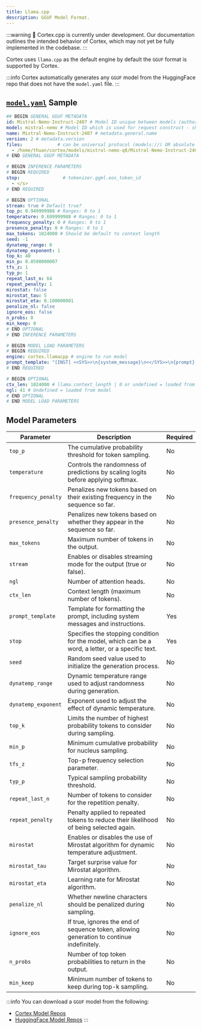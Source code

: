 ```yaml
---
title: Llama.cpp
description: GGUF Model Format.
---
```


:::warning
🚧 Cortex.cpp is currently under development. Our documentation outlines the intended behavior of Cortex, which may not yet be fully implemented in the codebase.
:::

Cortex uses `llama.cpp` as the default engine by default the `GGUF` format is supported by Cortex.

:::info
Cortex automatically generates any `GGUF` model from the HuggingFace repo that does not have the `model.yaml` file.
:::

## [`model.yaml`](/docs/model-yaml) Sample
```yaml
## BEGIN GENERAL GGUF METADATA
id: Mistral-Nemo-Instruct-2407 # Model ID unique between models (author / quantization)
model: mistral-nemo # Model ID which is used for request construct - should be unique between models (author / quantization)
name: Mistral-Nemo-Instruct-2407 # metadata.general.name
version: 2 # metadata.version
files:             # can be universal protocol (models://) OR absolute local file path (file://) OR https remote URL (https://)
  - /home/thuan/cortex/models/mistral-nemo-q8/Mistral-Nemo-Instruct-2407.Q6_K.gguf
# END GENERAL GGUF METADATA

# BEGIN INFERENCE PARAMETERS
# BEGIN REQUIRED
stop:                # tokenizer.ggml.eos_token_id
  - </s>
# END REQUIRED

# BEGIN OPTIONAL
stream: true # Default true?
top_p: 0.949999988 # Ranges: 0 to 1
temperature: 0.699999988 # Ranges: 0 to 1
frequency_penalty: 0 # Ranges: 0 to 1
presence_penalty: 0 # Ranges: 0 to 1
max_tokens: 1024000 # Should be default to context length
seed: -1
dynatemp_range: 0
dynatemp_exponent: 1
top_k: 40
min_p: 0.0500000007
tfs_z: 1
typ_p: 1
repeat_last_n: 64
repeat_penalty: 1
mirostat: false
mirostat_tau: 5
mirostat_eta: 0.100000001
penalize_nl: false
ignore_eos: false
n_probs: 0
min_keep: 0
# END OPTIONAL
# END INFERENCE PARAMETERS

# BEGIN MODEL LOAD PARAMETERS
# BEGIN REQUIRED
engine: cortex.llamacpp # engine to run model
prompt_template: "[INST] <<SYS>>\n{system_message}\n<</SYS>>\n{prompt}[/INST]"
# END REQUIRED

# BEGIN OPTIONAL
ctx_len: 1024000 # llama.context_length | 0 or undefined = loaded from model
ngl: 41 # Undefined = loaded from model
# END OPTIONAL
# END MODEL LOAD PARAMETERS

```
## Model Parameters
| **Parameter**          | **Description**                                                                      | **Required** |
|------------------------|--------------------------------------------------------------------------------------|--------------|
| `top_p`                | The cumulative probability threshold for token sampling.                             | No  |
| `temperature`          | Controls the randomness of predictions by scaling logits before applying softmax.    | No   |
| `frequency_penalty`    | Penalizes new tokens based on their existing frequency in the sequence so far.       | No   |
| `presence_penalty`     | Penalizes new tokens based on whether they appear in the sequence so far.            | No   |
| `max_tokens`           | Maximum number of tokens in the output.                                              | No          |
| `stream`               | Enables or disables streaming mode for the output (true or false).                   | No          |
| `ngl`                  | Number of attention heads.                                                           | No          |
| `ctx_len`              | Context length (maximum number of tokens).                                           | No          |
| `prompt_template`      | Template for formatting the prompt, including system messages and instructions.      | Yes          |
| `stop`                 | Specifies the stopping condition for the model, which can be a word, a letter, or a specific text. | Yes          |
| `seed`               | Random seed value used to initialize the generation process.                                           | No           |
| `dynatemp_range`     | Dynamic temperature range used to adjust randomness during generation.                                 | No           |
| `dynatemp_exponent`  | Exponent used to adjust the effect of dynamic temperature.                                             | No           |
| `top_k`              | Limits the number of highest probability tokens to consider during sampling.                           | No           |
| `min_p`              | Minimum cumulative probability for nucleus sampling.                                                   | No           |
| `tfs_z`              | Top-p frequency selection parameter.                                                                   | No           |
| `typ_p`              | Typical sampling probability threshold.                                                                | No           |
| `repeat_last_n`      | Number of tokens to consider for the repetition penalty.                                               | No           |
| `repeat_penalty`     | Penalty applied to repeated tokens to reduce their likelihood of being selected again.                 | No           |
| `mirostat`           | Enables or disables the use of Mirostat algorithm for dynamic temperature adjustment.                  | No           |
| `mirostat_tau`       | Target surprise value for Mirostat algorithm.                                                          | No           |
| `mirostat_eta`       | Learning rate for Mirostat algorithm.                                                                  | No           |
| `penalize_nl`        | Whether newline characters should be penalized during sampling.                                         | No           |
| `ignore_eos`         | If true, ignores the end of sequence token, allowing generation to continue indefinitely.              | No           |
| `n_probs`            | Number of top token probabilities to return in the output.                                             | No           |
| `min_keep`           | Minimum number of tokens to keep during top-k sampling.                                                | No           |

:::info
You can download a `GGUF` model from the following:
- [Cortex Model Repos](/docs/hub/cortex-hub)
- [HuggingFace Model Repos](/docs/hub/hugging-face)
:::